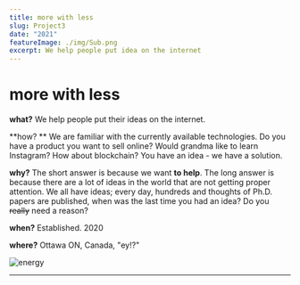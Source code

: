 ```yaml
---
title: more with less 
slug: Project3
date: "2021"
featureImage: ./img/Sub.png
excerpt: We help people put idea on the internet
---
```


# more with less


**what?**
We help people put their ideas on the internet.

**how? **
We are familiar with the currently available technologies. Do you have a product you want to sell online? Would grandma like to learn Instagram? How about blockchain? You have an idea - we have a solution.

**why?** 
The short answer is because we want **to help**. The long answer is because there are a lot of ideas in the world that are not getting proper attention. We all have ideas; every day, hundreds and thoughts of Ph.D. papers are published, when was the last time you had an idea? Do you ~~really~~ need a reason? 

**when?** 
Established. 2020 

**where?**
Ottawa ON, Canada, "ey!?" 




![energy](./img/energy.png)







---





